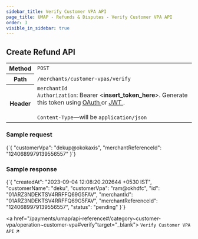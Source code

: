 ```yaml
---
sidebar_title: Verify Customer VPA API
page_title: UMAP - Refunds & Disputes - Verify Customer VPA API
order: 3
visible_in_sidebar: true
---
```


## Create Refund API

<table>
    <tbody>
        <tr>
            <th>Method</th>
            <td>
                <code>POST</code>
            </td>
        </tr>
        <tr>
            <th>Path</th>
            <td>
                <code>/merchants/customer-vpas/verify</code>
            </td>
        </tr>
        <tr>
            <th>Header</th>
            <td>
                <code>merchantId</code><br/>
                <code>Authorization</code>: Bearer &lt;<b>insert_token_here</b>&gt;.
                Generate this token using <a
                    href="/payments/upi-deeplinks/resources/oauth"
                    target="_blank">
                    OAuth
                </a> or <a
                    href="/payments/upi-deeplinks/resources/jwt"
                    target="_blank">
                    JWT
                </a>.<br />
                <br />
                <code>Content-Type</code>—will be <code>application/json</code>
            </td>
        </tr>
    </tbody>
</table>

### Sample request

<CodeBlockWithCopy language="json">
    {`{
    "customerVpa": "dekup@okokaxis",
    "merchantReferenceId": "1240689979139556557"
}`}
</CodeBlockWithCopy>

### Sample response

<CodeBlockWithCopy language="json">
    {`{
  "createdAt": "2023-09-04 12:08:20.202644 +0530 IST",
  "customerName": "deku",
  "customerVpa": "ram@okhdfc",
  "id": "01ARZ3NDEKTSV4RRFFQ69G5FAV",
  "merchantId": "01ARZ3NDEKTSV4RRFFQ69G5FAV",
  "merchantReferenceId": "1240689979139556557",
  "status": "pending"
}`}
</CodeBlockWithCopy>

<a href="/payments/umap/api-reference#/category~customer-vpa/operation~customer-vpa#verify"target="_blank">
<code>Verify Customer VPA API</code> ↗
</a>